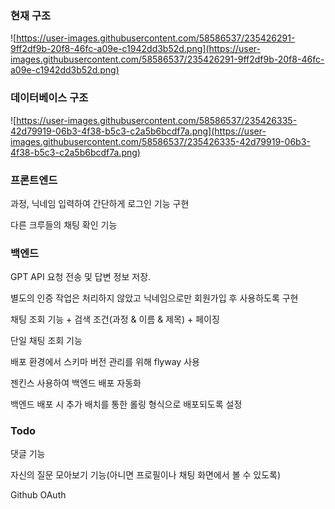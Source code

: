 ### 현재 구조

![https://user-images.githubusercontent.com/58586537/235426291-9ff2df9b-20f8-46fc-a09e-c1942dd3b52d.png](https://user-images.githubusercontent.com/58586537/235426291-9ff2df9b-20f8-46fc-a09e-c1942dd3b52d.png)

### 데이터베이스 구조

![https://user-images.githubusercontent.com/58586537/235426335-42d79919-06b3-4f38-b5c3-c2a5b6bcdf7a.png](https://user-images.githubusercontent.com/58586537/235426335-42d79919-06b3-4f38-b5c3-c2a5b6bcdf7a.png)

### 프론트엔드

과정, 닉네임 입력하여 간단하게 로그인 기능 구현

다른 크루들의 채팅 확인 기능

### 백엔드

GPT API 요청 전송 및 답변 정보 저장.

별도의 인증 작업은 처리하지 않았고 닉네임으로만 회원가입 후 사용하도록 구현

채팅 조회 기능 + 검색 조건(과정 & 이름 & 제목) + 페이징

단일 채팅 조회 기능

배포 환경에서 스키마 버전 관리를 위해 flyway 사용

젠킨스 사용하여 백엔드 배포 자동화

백엔드 배포 시 추가 배치를 통한 롤링 형식으로 배포되도록 설정

### Todo

댓글 기능

자신의 질문 모아보기 기능(아니면 프로필이나 채팅 화면에서 볼 수 있도록)

Github OAuth
